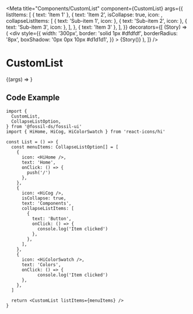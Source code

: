 
<Meta
  title="Components/CustomList"
  component={CustomList}
  args={{
    listItems: [
      { text: 'Item 1' },
      {
        text: 'Item 2',
        isCollapse: true,
        icon: <HiFolder />,
        collapseListItems: [
          { text: 'Sub-item 1', icon: <HiDocument /> },
          { text: 'Sub-item 2', icon: <HiDocument /> },
          { text: 'Sub-item 3', icon: <HiDocument /> },
        ],
      },
      { text: 'Item 3' },
    ],
  }}
  decorators={[
    (Story) => (
      <div
        style={{
          width: '300px',
          border: 'solid 1px #dfdfdf',
          borderRadius: '8px',
          boxShadow: '0px 0px 10px #d1d1d1',
        }}
      >
        {Story()}
      </div>
    ),
  ]}
/>

# CustomList

<Canvas>
  <Story name="CustomList">{(args) => <CustomList {...args} />}</Story>
</Canvas>

## Code Example

```
import {
  CustomList,
  CollapseListOption,
} from '@fossil-ds/fossil-ui'
import { HiHome, HiCog, HiColorSwatch } from 'react-icons/hi'

const List = () => {
  const menuItems: CollapseListOption[] = [
    {
      icon: <HiHome />,
      text: 'Home',
      onClick: () => {
        push('/')
      },
    },
    {
      icon: <HiCog />,
      isCollapse: true,
      text: 'Components',
      collapseListItems: [
        {
          text: 'Button',
          onClick: () => {
            console.log('Item clicked')
          },
        },
      ],
    },
    {
      icon: <HiColorSwatch />,
      text: 'Colors',
      onClick: () => {
            console.log('Item clicked')
      },
    },
  ]

  return <CustomList listItems={menuItems} />
}

```
